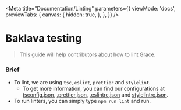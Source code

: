 
<Meta
  title="Documentation/Linting"
  parameters={{
    viewMode: 'docs',
    previewTabs: {
      canvas: {
        hidden: true,
      },
    },
  }}
/>

# Baklava testing

> This guide will help contributors about how to lint Grace.

### Brief
- To lint, we are using `tsc`, `eslint`, `prettier` and `stylelint`.
    - To get more information, you can find our configurations at [tsconfig.json](https://github.com/Trendyol/grace/blob/next/tsconfig.json), [.prettier.json](https://github.com/Trendyol/grace/blob/next/.prettier.json), [.eslintrc.json](https://github.com/Trendyol/grace/blob/next/.eslintrc.json) and [stylelintrc.json](https://github.com/Trendyol/grace/blob/next/stylelintrc.json).
- To run linters, you can simply type `npm run lint` and run.
